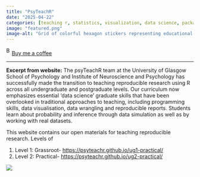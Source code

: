 ```yaml
---
title: "PsyTeachR"
date: "2025-04-22"
categories: [teaching r, statistics, visualization, data science, package creation, teaching r, learning r]
image: "featured.png"
image-alt: "Grid of colorful hexagon stickers representing educational R resources."
---
```


<link href="https://fonts.googleapis.com/css?family=Cookie" rel="stylesheet"><a class="bmc-button" target="_blank" href="https://www.buymeacoffee.com/JoscelinRocha">![Buy me a coffee](https://cdn.buymeacoffee.com/buttons/bmc-new-btn-logo.svg){alt="Buy me a coffee" width="15" height="21"}Buy me a coffee</a>

------------------------------------------------------------------------

**Excerpt from website:** The psyTeachR team at the University of Glasgow School of Psychology and Institute of Neuroscience and Psychology has successfully made the transition to teaching reproducible research using R across all undergraduate and postgraduate levels. Our curriculum now emphasizes essential 'data science' graduate skills that have been overlooked in traditional approaches to teaching, including programming skills, data visualisation, data wrangling and reproducible reports. Students learn about probability and inference through data simulation as well as by working with real datasets.

This website contains our open materials for teaching reproducible research. Levels of

1.  Level 1: Grassroot- <https://psyteachr.github.io/ug1-practical/>
2.  Level 2: Practical- <https://psyteachr.github.io/ug2-practical/>

[![](featured.png){fig-alt="Grid of colorful hexagon stickers representing educational R resources."}](https://psyteachr.github.io/)
